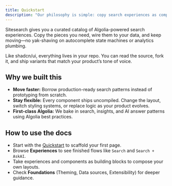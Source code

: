 ```yaml
---
title: Quickstart
description: "Our philosophy is simple: copy search experiences as components, customize freely. No complex configuration, just grab what you need and make it yours."
---
```


Sitesearch gives you a curated catalog of Algolia-powered search experiences. Copy the pieces you need, wire them to your data, and keep moving—no yak-shaving on autocomplete state machines or analytics plumbing.

Like shadcn/ui, everything lives in your repo. You can read the source, fork it, and ship variants that match your product’s tone of voice.

## Why we built this

- **Move faster:** Borrow production-ready search patterns instead of prototyping from scratch.
- **Stay flexible:** Every component ships uncompiled. Change the layout, switch styling systems, or replace logic as your product evolves.
- **First-class Algolia:** We bake in search, insights, and AI answer patterns using Algolia best practices.

## How to use the docs

- Start with the [Quickstart](/docs/quickstart) to scaffold your first page.
- Browse **Experiences** to see finished flows like `Search` and `Search + AskAI`.
- Take experiences and components as building blocks to compose your own layouts.
- Check **Foundations** (Theming, Data sources, Extensibility) for deeper guidance.
